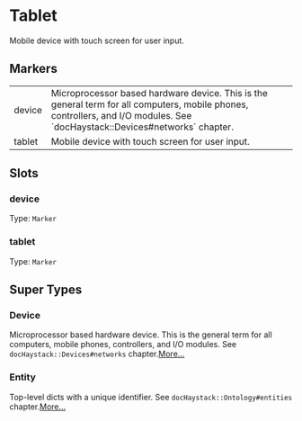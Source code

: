 # Tablet
Mobile device with touch screen for user input.
## Markers
<table>
<tbody>
<tr>
<td className='p-2 align-top'><span className='bg-sky-200 rounded-md px-3 py-1 text-sky-700 block font-semibold text-center text-sm'>device </span></td>
<td className='p-2 align-top'>Microprocessor based hardware device.  This is the general term for all computers, mobile phones, controllers, and I/O modules. See `docHaystack::Devices#networks` chapter.</td>
</tr>
<tr>
<td className='p-2 align-top'><span className='bg-sky-200 rounded-md px-3 py-1 text-sky-700 block font-semibold text-center text-sm'>tablet </span></td>
<td className='p-2 align-top'>Mobile device with touch screen for user input.</td>
</tr>
</tbody>
</table>

## Slots

### device
Type: `Marker`

### tablet
Type: `Marker`



## Super Types
### Device
Microprocessor based hardware device.  This is the general term for
all computers, mobile phones, controllers, and I/O modules.
See `docHaystack::Devices#networks` chapter.[More...](./Device)

### Entity
Top-level dicts with a unique identifier.
See `docHaystack::Ontology#entities` chapter.[More...](./Entity)


